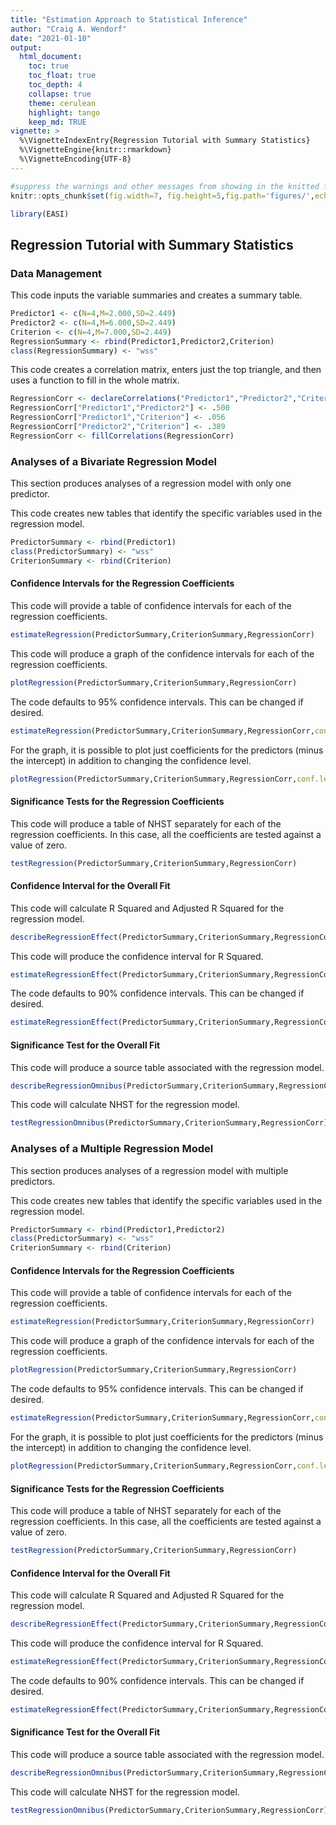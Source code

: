 ```yaml
---
title: "Estimation Approach to Statistical Inference"
author: "Craig A. Wendorf"
date: "2021-01-10"
output:
  html_document:
    toc: true
    toc_float: true
    toc_depth: 4
    collapse: true
    theme: cerulean
    highlight: tango
    keep_md: TRUE
vignette: >
  %\VignetteIndexEntry{Regression Tutorial with Summary Statistics}
  %\VignetteEngine{knitr::rmarkdown}
  %\VignetteEncoding{UTF-8}
---
```


```r
#suppress the warnings and other messages from showing in the knitted file.
knitr::opts_chunk$set(fig.width=7, fig.height=5,fig.path='figures/',echo=TRUE,warning=FALSE,message=FALSE)
```

```r
library(EASI)
```

## Regression Tutorial with Summary Statistics

### Data Management

This code inputs the variable summaries and creates a summary table.
```r
Predictor1 <- c(N=4,M=2.000,SD=2.449)
Predictor2 <- c(N=4,M=6.000,SD=2.449)
Criterion <- c(N=4,M=7.000,SD=2.449)
RegressionSummary <- rbind(Predictor1,Predictor2,Criterion)
class(RegressionSummary) <- "wss"
```

This code creates a correlation matrix, enters just the top triangle, and then uses a function to fill in the whole matrix.
```r
RegressionCorr <- declareCorrelations("Predictor1","Predictor2","Criterion")
RegressionCorr["Predictor1","Predictor2"] <- .500
RegressionCorr["Predictor1","Criterion"] <- .056
RegressionCorr["Predictor2","Criterion"] <- .389
RegressionCorr <- fillCorrelations(RegressionCorr)
```

### Analyses of a Bivariate Regression Model

This section produces analyses of a regression model with only one predictor.

This code creates new tables that identify the specific variables used in the regression model.
```r
PredictorSummary <- rbind(Predictor1)
class(PredictorSummary) <- "wss"
CriterionSummary <- rbind(Criterion)
```

#### Confidence Intervals for the Regression Coefficients

This code will provide a table of confidence intervals for each of the regression coefficients.
```r
estimateRegression(PredictorSummary,CriterionSummary,RegressionCorr)
```

This code will produce a graph of the confidence intervals for each of the regression coefficients.
```r
plotRegression(PredictorSummary,CriterionSummary,RegressionCorr)
```

The code defaults to 95% confidence intervals. This can be changed if desired.
```r
estimateRegression(PredictorSummary,CriterionSummary,RegressionCorr,conf.level=.99)
```

For the graph, it is possible to plot just coefficients for the predictors (minus the intercept) in addition to changing the confidence level.
```r
plotRegression(PredictorSummary,CriterionSummary,RegressionCorr,conf.level=.99,intercept=FALSE)
```

#### Significance Tests for the Regression Coefficients

This code will produce a table of NHST separately for each of the regression coefficients. In this case, all the coefficients are tested against a value of zero.
```r
testRegression(PredictorSummary,CriterionSummary,RegressionCorr)
```

#### Confidence Interval for the Overall Fit

This code will calculate R Squared and Adjusted R Squared for the regression model.
```r
describeRegressionEffect(PredictorSummary,CriterionSummary,RegressionCorr)
```

This code will produce the confidence interval for R Squared.
```r
estimateRegressionEffect(PredictorSummary,CriterionSummary,RegressionCorr)
```

The code defaults to 90% confidence intervals. This can be changed if desired.
```r
estimateRegressionEffect(PredictorSummary,CriterionSummary,RegressionCorr,conf.level=.95)
```

#### Significance Test for the Overall Fit

This code will produce a source table associated with the regression model.
```r
describeRegressionOmnibus(PredictorSummary,CriterionSummary,RegressionCorr)
```

This code will calculate NHST for the regression model.
```r
testRegressionOmnibus(PredictorSummary,CriterionSummary,RegressionCorr)
```

### Analyses of a Multiple Regression Model

This section produces analyses of a regression model with multiple predictors.

This code creates new tables that identify the specific variables used in the regression model.
```r
PredictorSummary <- rbind(Predictor1,Predictor2)
class(PredictorSummary) <- "wss"
CriterionSummary <- rbind(Criterion)
```

#### Confidence Intervals for the Regression Coefficients

This code will provide a table of confidence intervals for each of the regression coefficients.
```r
estimateRegression(PredictorSummary,CriterionSummary,RegressionCorr)
```

This code will produce a graph of the confidence intervals for each of the regression coefficients.
```r
plotRegression(PredictorSummary,CriterionSummary,RegressionCorr)
```

The code defaults to 95% confidence intervals. This can be changed if desired.
```r
estimateRegression(PredictorSummary,CriterionSummary,RegressionCorr,conf.level=.99)
```

For the graph, it is possible to plot just coefficients for the predictors (minus the intercept) in addition to changing the confidence level.
```r
plotRegression(PredictorSummary,CriterionSummary,RegressionCorr,conf.level=.99,intercept=FALSE)
```

#### Significance Tests for the Regression Coefficients

This code will produce a table of NHST separately for each of the regression coefficients. In this case, all the coefficients are tested against a value of zero.
```r
testRegression(PredictorSummary,CriterionSummary,RegressionCorr)
```

#### Confidence Interval for the Overall Fit

This code will calculate R Squared and Adjusted R Squared for the regression model.
```r
describeRegressionEffect(PredictorSummary,CriterionSummary,RegressionCorr)
```

This code will produce the confidence interval for R Squared.
```r
estimateRegressionEffect(PredictorSummary,CriterionSummary,RegressionCorr)
```

The code defaults to 90% confidence intervals. This can be changed if desired.
```r
estimateRegressionEffect(PredictorSummary,CriterionSummary,RegressionCorr,conf.level=.95)
```

#### Significance Test for the Overall Fit

This code will produce a source table associated with the regression model.
```r
describeRegressionOmnibus(PredictorSummary,CriterionSummary,RegressionCorr)
```

This code will calculate NHST for the regression model.
```r
testRegressionOmnibus(PredictorSummary,CriterionSummary,RegressionCorr)
```
